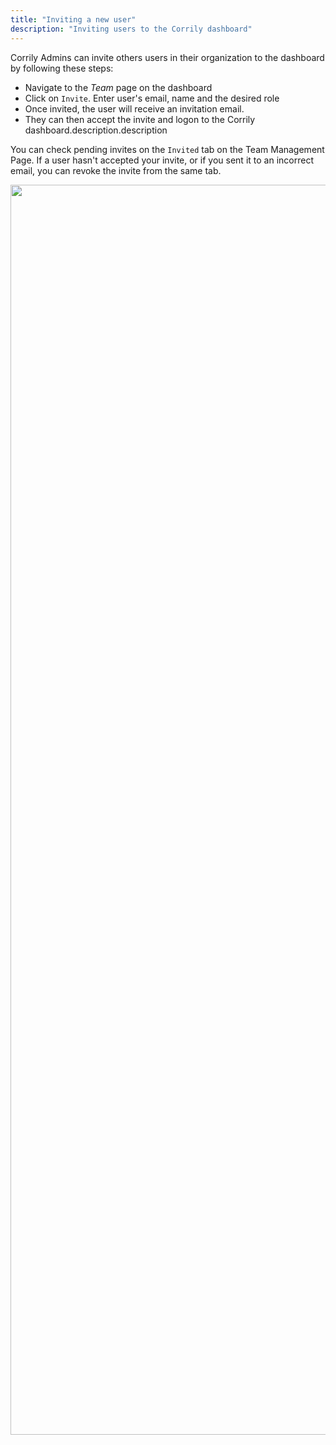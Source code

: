 ```yaml
---
title: "Inviting a new user"
description: "Inviting users to the Corrily dashboard"
---
```


Corrily Admins can invite others users in their organization to the dashboard by following these steps:

* Navigate to the *Team* page on the dashboard
* Click on `Invite`. Enter user's email, name and the desired role
* Once invited, the user will receive an invitation email.
* They can then accept the invite and logon to the Corrily dashboard.description.description

You can check pending invites on the `Invited` tab on the Team Management Page. If a user hasn't accepted your invite, or
if you sent it to an incorrect email, you can revoke the invite from the same tab.

<img src="../img/Invite_user.png" width ="2000" />
